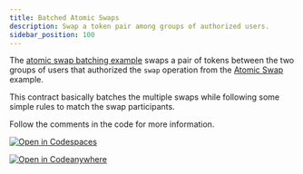 ```yaml
---
title: Batched Atomic Swaps
description: Swap a token pair among groups of authorized users.
sidebar_position: 100
---
```


<head>
  <title>Swap a token pair among groups of authorized users.</title>
  <meta charSet="utf-8" />
  <meta
    property="og:title"
    content="Swap a token pair among groups of authorized users."
  />
  <meta
    property="og:description"
    content="Swap a pair of tokens between two groups of users that authorized the swap operation."
  />
</head>

The [atomic swap batching example] swaps a pair of tokens between the two groups of users that authorized the `swap` operation from the [Atomic Swap] example.

This contract basically batches the multiple swaps while following some simple rules to match the swap participants.

Follow the comments in the code for more information.

[open-in-github-codespaces]: https://github.com/codespaces/new?repo=stellar/soroban-examples&editor=web
[open-in-code-anywhere]: https://app.codeanywhere.com/#https://github.com/stellar/soroban-examples
[atomic swap]: atomic-swap.mdx
[atomic swap batching example]: https://github.com/stellar/soroban-examples/tree/v22.0.1/atomic_multiswap

[![Open in Codespaces](https://github.com/codespaces/badge.svg)][open-in-github-codespaces]

[![Open in Codeanywhere](https://codeanywhere.com/img/open-in-codeanywhere-btn.svg)][open-in-code-anywhere]
